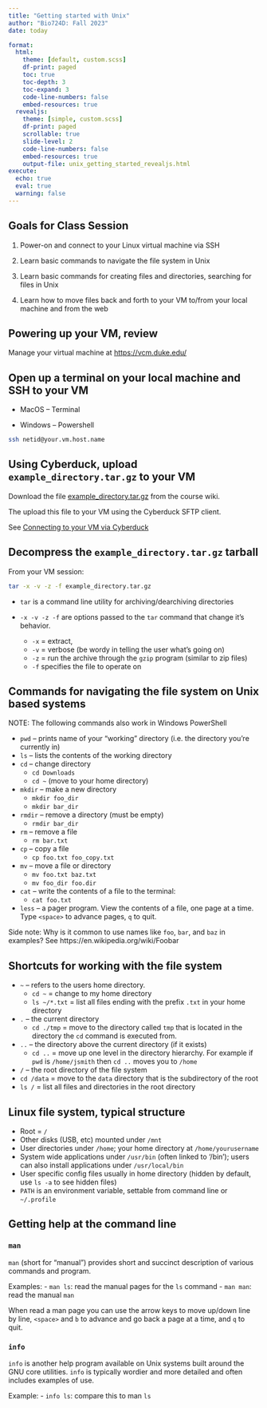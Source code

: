 ```yaml
---
title: "Getting started with Unix"
author: "Bio724D: Fall 2023"
date: today

format: 
  html:
    theme: [default, custom.scss]
    df-print: paged
    toc: true
    toc-depth: 3    
    toc-expand: 3
    code-line-numbers: false
    embed-resources: true  
  revealjs:
    theme: [simple, custom.scss]
    df-print: paged
    scrollable: true
    slide-level: 2
    code-line-numbers: false
    embed-resources: true  
    output-file: unix_getting_started_revealjs.html    
execute:
  echo: true
  eval: true
  warning: false
---
```



## Goals for Class Session

1. Power-on and connect to your Linux virtual machine via SSH

2. Learn basic commands to navigate the file system in Unix

3. Learn basic commands for creating files and directories, searching for files in Unix

4. Learn how to move files back and forth to your VM to/from your local machine and from the web


## Powering up your VM, review

Manage your virtual machine at <https://vcm.duke.edu/>

## Open up a terminal on your local machine and SSH to your VM

* MacOS -- Terminal

* Windows -- Powershell


```bash
ssh netid@your.vm.host.name
```

## Using Cyberduck, upload `example_directory.tar.gz` to your VM

Download the file [example_directory.tar.gz](https://github.com/Bio724D/Bio724D_2023_2024/raw/main/data/example_directory.tar.gz) from the course wiki.

The upload this file to your VM using the Cyberduck SFTP client.

See [Connecting to your VM via Cyberduck](https://bio724d.github.io/Bio724D_2023_2024/duke-vm-tutorial.html#connecting-to-your-vm-via-cyberduck)



## Decompress the `example_directory.tar.gz` tarball

From your VM session:


```bash
tar -x -v -z -f example_directory.tar.gz
```

* `tar` is a command line utility for archiving/dearchiving directories

* `-x -v -z -f` are options passed to the `tar` command that change it's behavior.
    * `-x` = extract, 
    * `-v` = verbose (be wordy in telling the user what's going on)
    * `-z` = run the archive through the `gzip` program (similar to zip files)
    * `-f` specifies the file to operate on


## Commands for navigating the file system on Unix based systems 

NOTE: The following commands also work in Windows PowerShell

* `pwd` -- prints name of your "working" directory (i.e. the directory you're currently in)
* `ls` -- lists the contents of the working directory
* `cd` -- change directory
  * `cd Downloads`
  * `cd ~` (move to your home directory)
* `mkdir` -- make a new directory
  * `mkdir foo_dir`
  * `mkdir bar_dir`
* `rmdir` -- remove a directory (must be empty)
  * `rmdir bar_dir`  
* `rm` -- remove a file
  * `rm bar.txt`
* `cp` -- copy a file
  * `cp foo.txt foo_copy.txt`
* `mv` -- move a file or directory
  * `mv foo.txt baz.txt`
  * `mv foo_dir foo.dir`
* `cat` -- write the contents of a file to the terminal:
  * `cat foo.txt`
* `less` -- a pager program. View the contents of a file, one page at a time. Type `<space>` to advance pages, `q` to quit.

Side note: Why is it common to use names like `foo`, `bar`, and `baz` in examples? See https://en.wikipedia.org/wiki/Foobar

## Shortcuts for working with the file system

* `~` -- refers to the users home directory.  
  * `cd ~` = change to my home directory
  * `ls ~/*.txt` = list all files ending with the prefix `.txt` in your home directory
* `.` -- the current directory
  * `cd ./tmp` = move to the directory called `tmp` that is located in the directory the `cd` command is executed from.  
* `..` -- the directory above the current directory (if it exists)
  * `cd ..` = move up one level in the directory hierarchy.  For example if `pwd` is `/home/jsmith` then `cd ..` moves you to `/home`
*  `/` -- the root directory of the file system
  * `cd /data` = move to the `data` directory that is the subdirectory of the root
  * `ls /` = list all files and directories in the root directory




## Linux file system, typical structure

* Root = `/`
* Other disks (USB, etc) mounted under `/mnt`
* User directories under `/home`; your home directory at `/home/yourusername`
* System wide applications under `/usr/bin` (often linked to '/bin'); users can also install applications under `/usr/local/bin`
* User specific config files usually in home directory (hidden by default, use `ls -a` to see hidden files)
* `PATH` is an environment variable, settable from command line or `~/.profile`





## Getting help at the command line

### `man`
`man` (short for "manual") provides short and succinct description of various commands and program.

Examples:
  - `man ls`: read the manual pages for the `ls` command
  - `man man`: read the manual `man`

When read a man page you can use the arrow keys to move up/down line by line, `<space>` and `b` to advance and go back a page at a time,  and `q` to quit.

### `info`

`info` is another help program available on Unix systems built around the GNU core utilities.  `info` is typically wordier and more detailed and often includes examples of use.


Example:
- `info ls`: compare this to man `ls`

